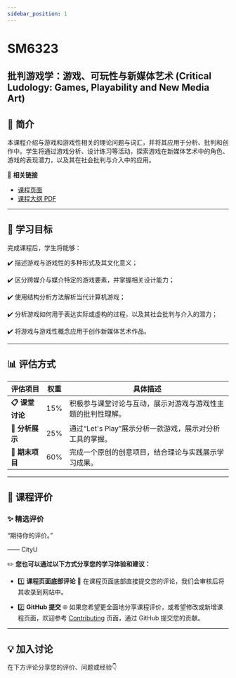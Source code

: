 ```yaml
---
sidebar_position: 1
---
```


# SM6323
## 批判游戏学：游戏、可玩性与新媒体艺术 (Critical Ludology: Games, Playability and New Media Art)

## **📘 简介**
本课程介绍与游戏和游戏性相关的理论问题与词汇，并将其应用于分析、批判和创作中。学生将通过游戏分析、设计练习等活动，探索游戏在新媒体艺术中的角色、游戏的表现潜力，以及其在社会批判与介入中的应用。

🔗 **相关链接**
- [课程页面](https://www.cityu.edu.hk/catalogue/pg/202425/course/SM6323.htm)
- [课程大纲 PDF](https://www.cityu.edu.hk/catalogue/pg/202425/course/SM6323.pdf)

---

## **🎯 学习目标**

完成课程后，学生将能够：

✔️ 描述游戏与游戏性的多种形式及其文化意义；

✔️ 区分跨媒介与媒介特定的游戏要素，并掌握相关设计能力；

✔️ 使用结构分析方法解析当代计算机游戏；

✔️ 分析游戏如何用于表达实际或虚构的过程，以及其社会批判与介入的潜力；

✔️ 将游戏与游戏性概念应用于创作新媒体艺术作品。

---

## **📊 评估方式**

| **评估项目**           | **权重** | **具体描述**                                                                                       |
|-----------------------|---------|---------------------------------------------------------------------------------------------------|
| **📋 课堂讨论**        | 15%      | 积极参与课堂讨论与互动，展示对游戏与游戏性主题的批判性理解。                                               |
| **📂 分析展示**        | 25%      | 通过“Let's Play”展示分析一款游戏，展示对分析工具的掌握。                                               |
| **📂 期末项目**        | 60%      | 完成一个原创的创意项目，结合理论与实践展示学习成果。                                                     |

---

## **💬 课程评价**

### ✨ **精选评价**
<div className={commentStyles.commentBox}>
    <p className={commentStyles.commentText}>
        “期待你的评价。”
    </p>
    <p className={commentStyles.commentAuthor}>—— CityU</p>
</div>

✏️ **您也可以通过以下方式分享您的学习体验和建议：**

- 1️⃣ **课程页面底部评论**
💬 在课程页面底部直接提交您的评论，我们会审核后将其收录到网站中。

- 2️⃣ **GitHub 提交**
🌐 如果您希望更全面地分享课程评价，或希望修改或新增课程页面，欢迎参考 [Contributing](https://penjc.github.io/CityU/contributing) 页面，通过 GitHub 提交您的贡献。

---

## **💡 加入讨论**

在下方评论分享您的评价、问题或经验👇
<Utterances />